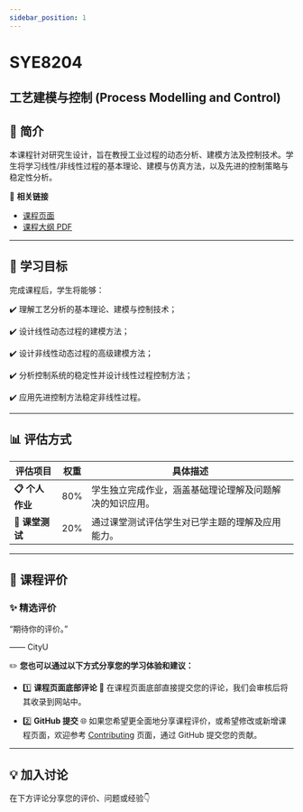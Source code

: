```yaml
---
sidebar_position: 1
---
```


# SYE8204
## 工艺建模与控制 (Process Modelling and Control)

## **📘 简介**
本课程针对研究生设计，旨在教授工业过程的动态分析、建模方法及控制技术。学生将学习线性/非线性过程的基本理论、建模与仿真方法，以及先进的控制策略与稳定性分析。

🔗 **相关链接**
- [课程页面](https://www.cityu.edu.hk/catalogue/pg/202425/course/SYE8204.htm)
- [课程大纲 PDF](https://www.cityu.edu.hk/catalogue/pg/202425/course/SYE8204.pdf)

---

## **🎯 学习目标**

完成课程后，学生将能够：

✔️ 理解工艺分析的基本理论、建模与控制技术；

✔️ 设计线性动态过程的建模方法；

✔️ 设计非线性动态过程的高级建模方法；

✔️ 分析控制系统的稳定性并设计线性过程控制方法；

✔️ 应用先进控制方法稳定非线性过程。

---

## **📊 评估方式**

| **评估项目**            | **权重** | **具体描述**                                                                                       |
|------------------------|---------|---------------------------------------------------------------------------------------------------|
| **📋 个人作业**          | 80%      | 学生独立完成作业，涵盖基础理论理解及问题解决的知识应用。                                                 |
| **📂 课堂测试**          | 20%      | 通过课堂测试评估学生对已学主题的理解及应用能力。                                                       |

---

## **💬 课程评价**

### ✨ **精选评价**
<div className={commentStyles.commentBox}>
    <p className={commentStyles.commentText}>
        “期待你的评价。”
    </p>
    <p className={commentStyles.commentAuthor}>—— CityU</p>
</div>

✏️ **您也可以通过以下方式分享您的学习体验和建议：**

- 1️⃣ **课程页面底部评论**
💬 在课程页面底部直接提交您的评论，我们会审核后将其收录到网站中。

- 2️⃣ **GitHub 提交**
🌐 如果您希望更全面地分享课程评价，或希望修改或新增课程页面，欢迎参考 [Contributing](https://penjc.github.io/CityU/contributing) 页面，通过 GitHub 提交您的贡献。

---

## **💡 加入讨论**

在下方评论分享您的评价、问题或经验👇
<Utterances />
